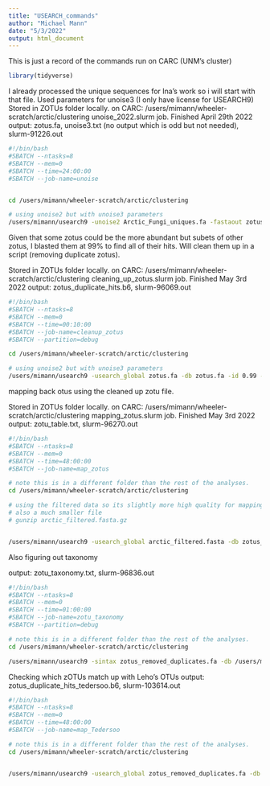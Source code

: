 ```yaml
---
title: "USEARCH_commands"
author: "Michael Mann"
date: "5/3/2022"
output: html_document
---
```



This is just a record of the commands run on CARC (UNM's cluster)
```r
library(tidyverse)
```



I already processed the unique sequences for Ina's work so i will start with that file. Used parameters for unoise3 (I only have license for USEARCH9)
Stored in ZOTUs folder locally. on CARC: /users/mimann/wheeler-scratch/arctic/clustering
unoise_2022.slurm job. Finished April 29th 2022
output: zotus.fa, unoise3.txt (no output which is odd but not needed), slurm-91226.out
```bash
#!/bin/bash
#SBATCH --ntasks=8
#SBATCH --mem=0
#SBATCH --time=24:00:00
#SBATCH --job-name=unoise


cd /users/mimann/wheeler-scratch/arctic/clustering

# using unoise2 but with unoise3 parameters
/users/mimann/usearch9 -unoise2 Arctic_Fungi_uniques.fa -fastaout zotus.fa -tabbedout unoise3.txt -minampsize 8 -abskew 16


```


Given that some zotus could be the more abundant but subets of other zotus, I blasted them at 99% to find all of their hits. Will clean them up in a script (removing duplicate zotus). 

Stored in ZOTUs folder locally. on CARC: /users/mimann/wheeler-scratch/arctic/clustering
cleaning_up_zotus.slurm job. Finished May 3rd 2022
output: zotus_duplicate_hits.b6, slurm-96069.out
```bash
#!/bin/bash
#SBATCH --ntasks=8
#SBATCH --mem=0
#SBATCH --time=00:10:00
#SBATCH --job-name=cleanup_zotus
#SBATCH --partition=debug

cd /users/mimann/wheeler-scratch/arctic/clustering

# using unoise2 but with unoise3 parameters
/users/mimann/usearch9 -usearch_global zotus.fa -db zotus.fa -id 0.99 -blast6out zotus_duplicate_hits.b6 -strand both -maxaccepts 500 -threads 8

```

mapping back otus using the cleaned up zotu file. 

Stored in ZOTUs folder locally. on CARC: /users/mimann/wheeler-scratch/arctic/clustering
mapping_zotus.slurm job. Finished May 3rd 2022
output: zotu_table.txt, slurm-96270.out
```bash
#!/bin/bash
#SBATCH --ntasks=8
#SBATCH --mem=0
#SBATCH --time=48:00:00
#SBATCH --job-name=map_zotus

# note this is in a different folder than the rest of the analyses. 
cd /users/mimann/wheeler-scratch/arctic/clustering

# using the filtered data so its slightly more high quality for mapping. 
# also a much smaller file
# gunzip arctic_filtered.fasta.gz


/users/mimann/usearch9 -usearch_global arctic_filtered.fasta -db zotus_removed_duplicates.fa -otutabout zotu_table.txt -threads 8 -id 0.995 -strand plus
```

Also figuring out taxonomy


output: zotu_taxonomy.txt, slurm-96836.out
```bash
#!/bin/bash
#SBATCH --ntasks=8
#SBATCH --mem=0
#SBATCH --time=01:00:00
#SBATCH --job-name=zotu_taxonomy
#SBATCH --partition=debug

# note this is in a different folder than the rest of the analyses. 
cd /users/mimann/wheeler-scratch/arctic/clustering

/users/mimann/usearch9 -sintax zotus_removed_duplicates.fa -db /users/mimann/wheeler-scratch/rmbl_seq_clustering_Jan_2020/data/utax_reference_dataset_all_04.02.2020_corrected.fasta -tabbedout zotu_taxonomy.txt -strand both -sintax_cutoff 0.8
```


Checking which zOTUs match up with Leho's OTUs
output: zotus_duplicate_hits_tedersoo.b6, slurm-103614.out
```bash
#!/bin/bash
#SBATCH --ntasks=8
#SBATCH --mem=0
#SBATCH --time=48:00:00
#SBATCH --job-name=map_Tedersoo

# note this is in a different folder than the rest of the analyses. 
cd /users/mimann/wheeler-scratch/arctic/clustering


/users/mimann/usearch9 -usearch_global zotus_removed_duplicates.fa -db Tedersoo_Fungi_GSMc_OTUs.fasta -otutabout zotu_table.txt -threads 8  -blast6out zotus_duplicate_hits_tedersoo.b6 -strand both -maxaccepts 500 -threads 8

```

